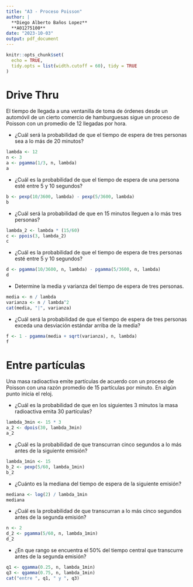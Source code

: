 ```yaml
---
title: "A3 - Proceso Poisson"
author: |
  **Diego Alberto Baños Lopez**  
  **A01275100**
date: "2023-10-03"
output: pdf_document
---
```


``` r
knitr::opts_chunk$set(
  echo = TRUE,
  tidy.opts = list(width.cutoff = 60), tidy = TRUE
)
```

# Drive Thru

El tiempo de llegada a una ventanilla de toma de órdenes desde un automóvil de un cierto comercio de hamburguesas sigue un proceso de Poisson con un promedio de 12 llegadas por hora.

* ¿Cuál será la probabilidad de que el tiempo de espera de tres personas sea a lo más de 20 minutos?
``` r
lambda <- 12
n <- 3
a <- pgamma(1/3, n, lambda)
a
```
* ¿Cuál es la probabilidad de que el tiempo de espera de una persona esté entre 5 y 10 segundos?
``` r
b <- pexp(10/3600, lambda) - pexp(5/3600, lambda)
b
```
* ¿Cuál será la probabilidad de que en 15 minutos lleguen a lo más tres personas?
``` r
lambda_2 <- lambda * (15/60)
c <- ppois(3, lambda_2)
c
```
* ¿Cuál es la probabilidad de que el tiempo de espera de tres personas esté entre 5 y 10 segundos?
``` r
d <- pgamma(10/3600, n, lambda) - pgamma(5/3600, n, lambda)
d
```
* Determine la media y varianza del tiempo de espera de tres personas.
``` r
media <- n / lambda
varianza <- n / lambda^2
cat(media, "|", varianza)
```
* ¿Cuál será la probabilidad de que el tiempo de espera de tres personas exceda una desviación estándar arriba de la media?
``` r
f <- 1 - pgamma(media + sqrt(varianza), n, lambda)
f
```

# Entre partículas

Una masa radioactiva emite partículas de acuerdo con un proceso de Poisson con una razón promedio de 15 partículas por minuto. En algún punto inicia el reloj.


* ¿Cuál es la probabilidad de que en los siguientes 3 minutos la masa radioactiva emita 30 partículas?
``` r
lambda_3min <- 15 * 3
a_2 <- dpois(30, lambda_3min)
a_2
```
* ¿Cuál es la probabilidad de que transcurran cinco segundos a lo más antes de la siguiente emisión?
``` r
lambda_1min <- 15
b_2 <- pexp(5/60, lambda_1min)
b_2
```
* ¿Cuánto es la mediana del tiempo de espera de la siguiente emisión?
``` r
mediana <- log(2) / lambda_1min
mediana
```
* ¿Cuál es la probabilidad de que transcurran a lo más cinco segundos antes de la segunda emisión?
``` r
n <- 2
d_2 <- pgamma(5/60, n, lambda_1min)
d_2
```
* ¿En que rango se encuentra el 50% del tiempo central que transcurre antes de la segunda emisión?

``` r
q1 <- qgamma(0.25, n, lambda_1min)
q3 <- qgamma(0.75, n, lambda_1min)
cat("entre ", q1, " y ", q3)
```